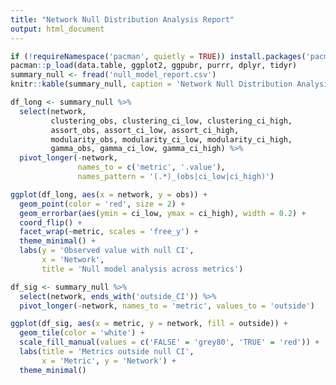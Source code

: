 ```yaml
---
title: "Network Null Distribution Analysis Report"
output: html_document
---
```


```r
if (!requireNamespace('pacman', quietly = TRUE)) install.packages('pacman')
pacman::p_load(data.table, ggplot2, ggpubr, purrr, dplyr, tidyr)
summary_null <- fread('null_model_report.csv')
knitr::kable(summary_null, caption = 'Network Null Distribution Analysis Report')
```

```r
df_long <- summary_null %>%
  select(network,
         clustering_obs, clustering_ci_low, clustering_ci_high,
         assort_obs, assort_ci_low, assort_ci_high,
         modularity_obs, modularity_ci_low, modularity_ci_high,
         gamma_obs, gamma_ci_low, gamma_ci_high) %>%
  pivot_longer(-network,
               names_to = c('metric', '.value'),
               names_pattern = '(.*)_(obs|ci_low|ci_high)')

ggplot(df_long, aes(x = network, y = obs)) +
  geom_point(color = 'red', size = 2) +
  geom_errorbar(aes(ymin = ci_low, ymax = ci_high), width = 0.2) +
  coord_flip() +
  facet_wrap(~metric, scales = 'free_y') +
  theme_minimal() +
  labs(y = 'Observed value with null CI',
       x = 'Network',
       title = 'Null model analysis across metrics')
```

```r
df_sig <- summary_null %>%
  select(network, ends_with('outside_CI')) %>%
  pivot_longer(-network, names_to = 'metric', values_to = 'outside')

ggplot(df_sig, aes(x = metric, y = network, fill = outside)) +
  geom_tile(color = 'white') +
  scale_fill_manual(values = c('FALSE' = 'grey80', 'TRUE' = 'red')) +
  labs(title = 'Metrics outside null CI',
       x = 'Metric', y = 'Network') +
  theme_minimal()
```

